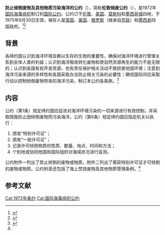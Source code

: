 {{Infobox treaty
|name=伦敦倾废公约
|long_name=防止倾倒废物及其他物质污染海洋的公约
|date_signed=1972年12月29日
|date_effective=1975年8月30日
|location_signed={{GBR}}[[伦敦|伦敦]]<br>{{USA}}[[华盛顿特区|华盛顿]]<br>{{URS}}[[莫斯科|莫斯科]]<br>{{MEX}}[[墨西哥城|墨西哥城]]
|depositor={{GBR}}政府<br>{{USA}}政府<br>{{RUS}}政府<br>{{MEX}}政府
|languages=英文、法文、俄文、西班牙文
|parties=87（截至2021年3月2日）<ref>{{Cite web|title=Status Of Treaties|url=https://wwwcdn.imo.org/localresources/en/About/Conventions/StatusOfConventions/StatusOfTreaties.pdf|publisher=wwwcdn.imo.org|accessdate=2021-03-17|language=en}}</ref>
}}

'''防止倾倒废物及其他物质污染海洋的公约'''（{{lang-en|Convention on the Prevention of Marine Pollution by Dumping of Wastes and Other Matter}}），简称'''伦敦倾废公约'''（{{lang-en|"London Convention or LC '72}}），是1972年[[国际海事组织|国际海事组织]]制订的[[国际公约|国际公约]]。公约订于[[伦敦|伦敦]]、[[美国|美国]]、[[莫斯科|莫斯科]]和[[墨西哥城|墨西哥城]]四地，于1975年8月30日生效，保存人是[[英国|英国]]、[[美国|美国]]、[[俄罗斯|俄罗斯]]（继承自[[苏联|苏联]]）和[[墨西哥|墨西哥]]四国政府。<ref>{{Cite web|title=Convention on the Prevention of Marine Pollution by Dumping of Wastes and Other Matter|url=https://www.imo.org/en/About/Conventions/Pages/Convention-on-the-Prevention-of-Marine-Pollution-by-Dumping-of-Wastes-and-Other-Matter.aspx|accessdate=2020-12-13|publisher=www.imo.org|language=en}}</ref><ref>{{Cite web|title=防止倾倒废物及其他物质污染海洋的公约|url=http://treaty.mfa.gov.cn/Treaty/web/detail1.jsp?objid=1531876052533|publisher=treaty.mfa.gov.cn|language=zh-hans}}</ref>

== 背景 ==
各缔约国认识到海洋环境及赖以生存的生物的重要性，确保对海洋环境进行管理关系到全体人类的利益；认识到海洋吸收转化废物和使自然资源再生的能力不是无限的；认识到各国有权开发资源，也有责任保护相关活动不致损害他国环境；注意到海洋污染来源的多样性和各国采取办法防止相关污染的必要性；确信国际间应采取行动以控制倾倒废物带来的海洋污染，制订本公约各条款。<ref name=":0">{{Cite web|title=防止倾倒废物及其他物质污染海洋的公约-文本|url=http://treaty.mfa.gov.cn/tykfiles/20180718/1531876052533.pdf|publisher=treaty.mfa.gov.cn|language=zh-hans}}</ref>

== 内容 ==
公约（第1条）规定缔约国应促进对海洋环境污染的一切来源进行有效控制，并采取措施防止因倾倒废物而污染海洋。公约（第6条）规定缔约国应指定机关以执行：
# 颁发“特别许可证”；
# 颁发“一般许可证”；
# 记录许可倾倒物质的性质、数量、地点、时间和方法；
# 个别地或协同他国和国际组织对海域状况进行监测。
公约附件一列出了禁止倾倒的废物或物质，附件二列出了需获特别许可证才可倾倒的废物或物质。公约附录还包括了海上焚烧废物及其他物质管理条例。<ref name=":0" />

== 参考文献 ==
{{reflist}}
{{国际海事组织公约}}
[[Cat:1972年条约|Cat:1972年条约]]
[[Cat:国际海事组织公约|Cat:国际海事组织公约]]
